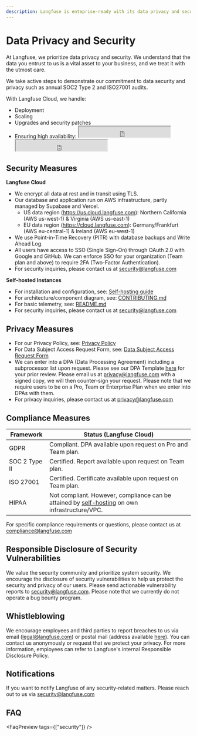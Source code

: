 ```yaml
---
description: Langfuse is enteprise-ready with its data privacy and security measures and controls.
---
```


# Data Privacy and Security

At Langfuse, we prioritize data privacy and security. We understand that the data you entrust to us is a vital asset to your business, and we treat it with the utmost care.

We take active steps to demonstrate our commitment to data security and privacy such as annual SOC2 Type 2 and ISO27001 audits.

With Langfuse Cloud, we handle:

- Deployment
- Scaling
- Upgrades and security patches
- Ensuring high availability:
  <iframe
    src="https://status.langfuse.com/badge?theme=dark"
    width="250"
    height="30"
    className="hidden dark:inline-block -mt-1"
    style={{
      colorScheme: "light", // Fixes incompatibility with Tailwind dark mode
    }}
  ></iframe>
  <iframe
    src="https://status.langfuse.com/badge?theme=light"
    width="250"
    height="30"
    className="inline-block dark:hidden -mt-1"
    style={{
      colorScheme: "light", // Fixes incompatibility with Tailwind dark mode
    }}
  ></iframe>

## Security Measures

**Langfuse Cloud**

- We encrypt all data at rest and in transit using TLS.
- Our database and application run on AWS infrastructure, partly managed by Supabase and Vercel.
  - US data region (https://us.cloud.langfuse.com): Northern California (AWS us-west-1) & Virginia (AWS us-east-1)
  - EU data region (https://cloud.langfuse.com): Germany/Frankfurt (AWS eu-central-1) & Ireland (AWS eu-west-1)
- We use Point-in-Time Recovery (PITR) with database backups and Write Ahead Log.
- All users have access to SSO (Single Sign-On) through OAuth 2.0 with Google and GitHub. We can enforce SSO for your organization (Team plan and above) to require 2FA (Two-Factor Authentication).
- For security inquiries, please contact us at security@langfuse.com

**Self-hosted Instances**

- For installation and configuration, see: [Self-hosting guide](/docs/deployment/self-host)
- For architecture/component diagram, see: [CONTRIBUTING.md](https://github.com/langfuse/langfuse/blob/main/CONTRIBUTING.md)
- For basic telemetry, see: [README.md](https://github.com/langfuse/langfuse/blob/main/README.md#telemetry)
- For security inquiries, please contact us at security@langfuse.com

## Privacy Measures

- For our Privacy Policy, see: [Privacy Policy](https://langfuse.com/privacy)
- For Data Subject Access Request Form, see: [Data Subject Access Request Form](https://app.termly.io/notify/47905712-56e1-4ad0-9bb7-8958f3263f90)
- We can enter into a DPA (Data Processing Agreement) including a subprocessor list upon request. Please see our DPA Template [here](https://static.langfuse.com/legal/DPA_Langfuse_Template_11_07_2024.docx.pdf) for your prior review. Please email us at privacy@langfuse.com with a signed copy, we will then counter-sign your request. Please note that we require users to be on a Pro, Team or Enterprise Plan when we enter into DPAs with them.
- For privacy inquiries, please contact us at privacy@langfuse.com

## Compliance Measures

| Framework     | Status (Langfuse Cloud)                                                                                                     |
| ------------- | --------------------------------------------------------------------------------------------------------------------------- |
| GDPR          | Compliant. DPA available upon request on Pro and Team plan.                                                                 |
| SOC 2 Type II | Certified. Report available upon request on Team plan.                                                                      |
| ISO 27001     | Certified. Certificate available upon request on Team plan.                                                                 |
| HIPAA         | Not compliant. However, compliance can be attained by [self-hosting](/docs/deployment/self-host) on own infrastructure/VPC. |

For specific compliance requirements or questions, please contact us at compliance@langfuse.com

## Responsible Disclosure of Security Vulnerabilities

We value the security community and prioritize system security. We encourage the disclosure of security vulnerabilities to help us protect the security and privacy of our users. Please send actionable vulnerability reports to security@langfuse.com.
Please note that we currently do not operate a bug bounty program.

## Whistleblowing

We encourage employees and third parties to report breaches to us via email (legal@langfuse.com) or postal mail (address available [here](/imprint)). You can contact us anonymously or request that we protect your privacy. For more information, employees can refer to Langfuse's internal Responsible Disclosure Policy.

## Notifications

If you want to notify Langfuse of any security-related matters. Please reach out to us via security@langfuse.com

## FAQ


<FaqPreview tags={["security"]} />
